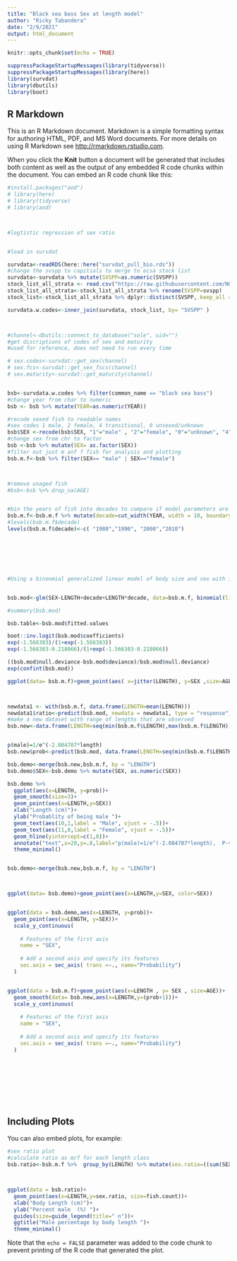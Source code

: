 ```yaml
---
title: "Black sea bass Sex at length model"
author: "Ricky Tabandera"
date: "2/9/2021"
output: html_document
---
```


```r
knitr::opts_chunk$set(echo = TRUE)

suppressPackageStartupMessages(library(tidyverse))
suppressPackageStartupMessages(library(here))
library(survdat)
library(dbutils)
library(boot)

```

## R Markdown

This is an R Markdown document. Markdown is a simple formatting syntax for authoring HTML, PDF, and MS Word documents. For more details on using R Markdown see <http://rmarkdown.rstudio.com>.

When you click the **Knit** button a document will be generated that includes both content as well as the output of any embedded R code chunks within the document. You can embed an R code chunk like this:

```r
#install.packages("aod")
# library(here)
# library(tidyverse)
# library(aod)



#logtistic regression of sex ratio


#load in survdat

survdata<-readRDS(here::here("survdat_pull_bio.rds"))
#change the svspp to capitials to merge to ecsa stock list
survdata<-survdata %>% mutate(SVSPP=as.numeric(SVSPP))
stock_list_all_strata <- read.csv("https://raw.githubusercontent.com/NOAA-EDAB/ECSA/master/data/stock_list.csv")
stock_list_all_strata<-stock_list_all_strata %>% rename(SVSPP=svspp)
stock_list<-stock_list_all_strata %>% dplyr::distinct(SVSPP,.keep_all =T)

survdata.w.codes<-inner_join(survdata, stock_list, by= "SVSPP" )



#channel<-dbutils::connect_to_database("sole", uid="")
#get discriptions of codes of sex and maturity
#used for reference, does not need to run every time

# sex.codes<-survdat::get_sex(channel)
# sex.fcs<-survdat::get_sex_fscs(channel)
# sex.maturity<-survdat::get_maturity(channel)


bsb<-survdata.w.codes %>% filter(common_name == "black sea bass")
#change year from char to numeric 
bsb <- bsb %>% mutate(YEAR=as.numeric(YEAR))

#recode sexed fish to readable names
#sex codes 1 male, 2 female, 4 transitional, 0 unsexed/unknown   
bsb$SEX <-recode(bsb$SEX, "1"="male" , "2"="female", "0"="unknown", "4"= "transitional")
#change sex from chr to factor
bsb <-bsb %>% mutate(SEX= as.factor(SEX))
#filter out just m anf f fish for analysis and plotting
bsb.m.f<-bsb %>% filter(SEX== "male" | SEX=="female")



#remove unaged fish
#bsb<-bsb %>% drop_na(AGE)


#bin the years of fish into decades to compare if model parameters are chaging 
bsb.m.f<-bsb.m.f %>% mutate(decade=cut_width(YEAR, width = 10, boundary = 1980))
#levels(bsb.m.f$decade)
levels(bsb.m.f$decade)<-c( "1980","1990", "2000","2010")







#Using a binonmial generalized linear model of body size and sex with interaction between length and decade


bsb.mod<-glm(SEX~LENGTH+decade+LENGTH*decade, data=bsb.m.f, binomial(link = "logit"))

#summary(bsb.mod)

bsb.table<-bsb.mod$fitted.values

boot::inv.logit(bsb.mod$coefficients)
exp(-1.566383)/(1+exp(-1.566383))
exp(-1.566383-0.218066)/(1+exp(-1.566383-0.218066))

((bsb.mod$null.deviance-bsb.mod$deviance)/bsb.mod$null.deviance)
exp(confint(bsb.mod))

ggplot(data= bsb.m.f)+geom_point(aes( x=jitter(LENGTH), y=SEX ,size=AGE)  )



newdata1 <- with(bsb.m.f, data.frame(LENGTH=mean(LENGTH)))
newdata1$ratio<-predict(bsb.mod, newdata = newdata1, type = "response")
#make a new dataset with range of lengths that are observed
bsb.new<-data.frame(LENGTH=seq(min(bsb.m.f$LENGTH),max(bsb.m.f$LENGTH)))


p(male)=1/e^(-2.084707*length)
bsb.new$prob<-predict(bsb.mod, data.frame(LENGTH=seq(min(bsb.m.f$LENGTH),max(bsb.m.f$LENGTH))), type="response")

bsb.demo<-merge(bsb.new,bsb.m.f, by = "LENGTH")
bsb.demo$SEX<-bsb.demo %>% mutate(SEX, as.numeric(SEX))

bsb.demo %>%
  ggplot(aes(x=LENGTH, y=prob))+
  geom_smooth(size=3)+
  geom_point(aes(x=LENGTH,y=SEX))
  xlab("Length (cm)")+
  ylab("Probablity of being male ")+
  geom_text(aes(10,1,label = "Male", vjust = -.5))+
  geom_text(aes(11,0,label = "Female", vjust = -.5))+
  geom_hline(yintercept=c(1,0))+
  annotate("text",x=20,y=.8,label="p(male)=1/e^(-2.084707*length),  P-value= <<0.001")+
  theme_minimal()


bsb.demo<-merge(bsb.new,bsb.m.f, by = "LENGTH")



ggplot(data= bsb.demo)+geom_point(aes(x=LENGTH,y=SEX, color=SEX))


ggplot(data = bsb.demo,aes(x=LENGTH, y=prob))+
  geom_point(aes(x=LENGTH, y=SEX))+
  scale_y_continuous(
    
    # Features of the first axis
    name = "SEX",
    
    # Add a second axis and specify its features
    sec.axis = sec_axis( trans =~., name="Probability")
  )


ggplot(data = bsb.m.f)+geom_point(aes(x=LENGTH , y= SEX , size=AGE))+
  geom_smooth(data= bsb.new,aes(x=LENGTH,y=(prob+1)))+
  scale_y_continuous(
    
    # Features of the first axis
    name = "SEX",
    
    # Add a second axis and specify its features
    sec.axis = sec_axis( trans =~., name="Probability")
  )










```

## Including Plots

You can also embed plots, for example:

```r
#sex ratio plot
#calculate ratio as m/f for each length class 
bsb.ratio<-bsb.m.f %>%  group_by(LENGTH) %>% mutate(sex.ratio=((sum(SEX=="male")/length(SEX))*100), fish.count=length(SEX))



ggplot(data = bsb.ratio)+
  geom_point(aes(x=LENGTH,y=sex.ratio, size=fish.count))+
  xlab("Body Length (cm)")+
  ylab("Percent male  (%) ")+
  guides(size=guide_legend(title=" n"))+
  ggtitle("Male percentage by body length ")+
  theme_minimal()

```

Note that the `echo = FALSE` parameter was added to the code chunk to prevent printing of the R code that generated the plot.
